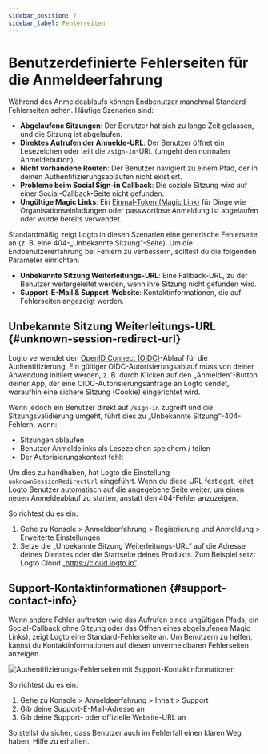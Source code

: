 ```yaml
---
sidebar_position: 7
sidebar_label: Fehlerseiten
---
```


# Benutzerdefinierte Fehlerseiten für die Anmeldeerfahrung

Während des Anmeldeablaufs können Endbenutzer manchmal Standard-Fehlerseiten sehen. Häufige Szenarien sind:

- **Abgelaufene Sitzungen**: Der Benutzer hat sich zu lange Zeit gelassen, und die Sitzung ist abgelaufen.
- **Direktes Aufrufen der Anmelde-URL**: Der Benutzer öffnet ein Lesezeichen oder teilt die `/sign-in`-URL (umgeht den normalen Anmeldebutton).
- **Nicht vorhandene Routen**: Der Benutzer navigiert zu einem Pfad, der in deinen Authentifizierungsabläufen nicht existiert.
- **Probleme beim Social Sign-in Callback**: Die soziale Sitzung wird auf einer Social-Callback-Seite nicht gefunden.
- **Ungültige Magic Links**: Ein [Einmal-Token (Magic Link)](/end-user-flows/one-time-token) für Dinge wie Organisationseinladungen oder passwortlose Anmeldung ist abgelaufen oder wurde bereits verwendet.

Standardmäßig zeigt Logto in diesen Szenarien eine generische Fehlerseite an (z. B. eine 404-„Unbekannte Sitzung“-Seite). Um die Endbenutzererfahrung bei Fehlern zu verbessern, solltest du die folgenden Parameter einrichten:

- **Unbekannte Sitzung Weiterleitungs-URL**: Eine Fallback-URL, zu der Benutzer weitergeleitet werden, wenn ihre Sitzung nicht gefunden wird.
- **Support-E-Mail & Support-Website**: Kontaktinformationen, die auf Fehlerseiten angezeigt werden.

## Unbekannte Sitzung Weiterleitungs-URL \{#unknown-session-redirect-url}

Logto verwendet den [OpenID Connect (OIDC)](https://auth.wiki/openid-connect)-Ablauf für die Authentifizierung. Ein gültiger OIDC-Autorisierungsablauf muss von deiner Anwendung initiiert werden, z. B. durch Klicken auf den „Anmelden“-Button deiner App, der eine OIDC-Autorisierungsanfrage an Logto sendet, woraufhin eine sichere Sitzung (Cookie) eingerichtet wird.

Wenn jedoch ein Benutzer direkt auf `/sign-in` zugreift und die Sitzungsvalidierung umgeht, führt dies zu „Unbekannte Sitzung“-404-Fehlern, wenn:

- Sitzungen ablaufen
- Benutzer Anmeldelinks als Lesezeichen speichern / teilen
- Der Autorisierungskontext fehlt

Um dies zu handhaben, hat Logto die Einstellung `unknownSessionRedirectUrl` eingeführt. Wenn du diese URL festlegst, leitet Logto Benutzer automatisch auf die angegebene Seite weiter, um einen neuen Anmeldeablauf zu starten, anstatt den 404-Fehler anzuzeigen.

So richtest du es ein:

1. Gehe zu <CloudLink to="/sign-in-experience/sign-up-and-sign-in">Konsole > Anmeldeerfahrung > Registrierung und Anmeldung > Erweiterte Einstellungen</CloudLink>
2. Setze die „Unbekannte Sitzung Weiterleitungs-URL“ auf die Adresse deines Dienstes oder die Startseite deines Produkts. Zum Beispiel setzt Logto Cloud „https://cloud.logto.io“.

## Support-Kontaktinformationen \{#support-contact-info}

Wenn andere Fehler auftreten (wie das Aufrufen eines ungültigen Pfads, ein Social-Callback ohne Sitzung oder das Öffnen eines abgelaufenen Magic Links), zeigt Logto eine Standard-Fehlerseite an. Um Benutzern zu helfen, kannst du Kontaktinformationen auf diesen unvermeidbaren Fehlerseiten anzeigen.

<img
  src="/img/assets/sign-in-error-pages.png"
  alt="Authentifizierungs-Fehlerseiten mit Support-Kontaktinformationen"
/>

So richtest du es ein:

1. Gehe zu <CloudLink to="/sign-in-experience/content">Konsole > Anmeldeerfahrung > Inhalt > Support</CloudLink>
2. Gib deine Support-E-Mail-Adresse an
3. Gib deine Support- oder offizielle Website-URL an

So stellst du sicher, dass Benutzer auch im Fehlerfall einen klaren Weg haben, Hilfe zu erhalten.
